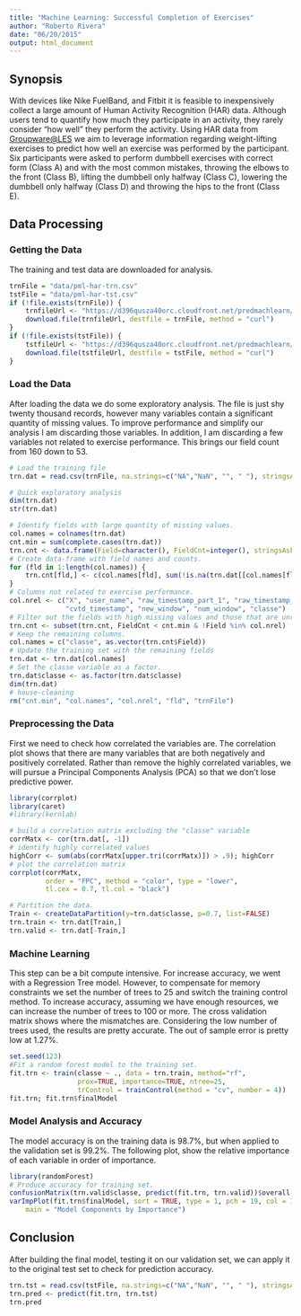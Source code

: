 ```yaml
---
title: "Machine Learning: Successful Completion of Exercises"
author: "Roberto Rivera"
date: "06/20/2015"
output: html_document
---
```


## Synopsis

With devices like Nike FuelBand, and Fitbit it is feasible to inexpensively collect a large amount of Human Activity Recognition (HAR) data. Although users tend to quantify how much they participate in an activity, they rarely consider "how well" they perform the activity.  Using HAR data from [Groupware@LES][1] we aim to leverage information regarding weight-lifting exercises to predict how well an exercise was performed by the participant. Six participants were asked to perform dumbbell exercises with correct form (Class A) and with the most common mistakes, throwing the elbows to the front (Class B), lifting the dumbbell only halfway (Class C), lowering the dumbbell only halfway (Class D) and throwing the hips to the front (Class E).

## Data Processing

### Getting the Data

The training and test data are downloaded for analysis.

```r
trnFile = "data/pml-har-trn.csv"
tstFile = "data/pml-har-tst.csv"
if (!file.exists(trnFile)) {
    trnfileUrl <- "https://d396qusza40orc.cloudfront.net/predmachlearn/pml-training.csv"
    download.file(trnfileUrl, destfile = trnFile, method = "curl")
}
if (!file.exists(tstFile)) {
    tstfileUrl <- "https://d396qusza40orc.cloudfront.net/predmachlearn/pml-testing.csv"
    download.file(tstfileUrl, destfile = tstFile, method = "curl")
}
```

### Load the Data

After loading the data we do some exploratory analysis. The file is just shy twenty thousand records, however many variables contain a significant quantity of missing values. To improve performance and simplify our analysis I am discarding those variables. In addition, I am discarding a few variables not related to exercise performance. This brings our field count from 160 down to 53.

```r
# Load the training file
trn.dat = read.csv(trnFile, na.strings=c("NA","NaN", "", " "), stringsAsFactors=FALSE)

# Quick exploratory analysis
dim(trn.dat)
str(trn.dat)

# Identify fields with large quantity of missing values.
col.names = colnames(trn.dat)
cnt.min = sum(complete.cases(trn.dat))
trn.cnt <- data.frame(Field=character(), FieldCnt=integer(), stringsAsFactors=FALSE)
# Create data-frame with field names and counts.
for (fld in 1:length(col.names)) {
    trn.cnt[fld,] <- c(col.names[fld], sum(!is.na(trn.dat[[col.names[fld]]])))
}
# Columns not related to exercise performance.
col.nrel <- c("X", "user_name", "raw_timestamp_part_1", "raw_timestamp_part_2", 
              "cvtd_timestamp", "new_window", "num_window", "classe")
# Filter out the fields with high missing values and those that are unrelated to performance.
trn.cnt <- subset(trn.cnt, FieldCnt < cnt.min & !Field %in% col.nrel)
# Keep the remaining columns.
col.names = c("classe", as.vector(trn.cnt$Field))
# Update the training set with the remaining fields
trn.dat <- trn.dat[col.names]
# Set the classe variable as a factor.
trn.dat$classe <- as.factor(trn.dat$classe)
dim(trn.dat)
# house-cleaning
rm("cnt.min", "col.names", "col.nrel", "fld", "trnFile")
```

### Preprocessing the Data

First we need to check how correlated the variables are.  The correlation plot shows that there are many variables that are both negatively and positively correlated. Rather than remove the highly correlated variables, we will pursue a Principal Components Analysis (PCA) so that we don't lose predictive power.

```r
library(corrplot)
library(caret)
#library(kernlab)

# build a correlation matrix excluding the "classe" variable
corrMatx <- cor(trn.dat[, -1])
# identify highly correlated values
highCorr <- sum(abs(corrMatx[upper.tri(corrMatx)]) > .9); highCorr
# plot the correlation matrix
corrplot(corrMatx, 
         order = "FPC", method = "color", type = "lower", 
         tl.cex = 0.7, tl.col = "black")

# Partition the data.
Train <- createDataPartition(y=trn.dat$classe, p=0.7, list=FALSE)
trn.train <- trn.dat[Train,]
trn.valid <- trn.dat[-Train,]
```

### Machine Learning

This step can be a bit compute intensive. For increase accuracy, we went with a Regression Tree model. However, to compensate for memory constraints we set the number of trees to 25 and switch the training control method. To increase accuracy, assuming we have enough resources, we can increase the number of trees to 100 or more. The cross validation matrix shows where the mismatches are. Considering the low number of trees used, the results are pretty accurate. The out of sample error is pretty low at 1.27%.

```r
set.seed(123)
#Fit a random forest model to the training set.
fit.trn <- train(classe ~ ., data = trn.train, method="rf", 
                 prox=TRUE, importance=TRUE, ntree=25, 
                 trControl = trainControl(method = "cv", number = 4))
fit.trn; fit.trn$finalModel
```

### Model Analysis and Accuracy

The model accuracy is on the training data is 98.7%, but when applied to the validation set is 99.2%. The following plot, show the relative importance of each variable in order of importance.

```r
library(randomForest)
# Produce accuracy for training set.
confusionMatrix(trn.valid$classe, predict(fit.trn, trn.valid))$overall[1]
varImpPlot(fit.trn$finalModel, sort = TRUE, type = 1, pch = 19, col = 1, cex = 1, 
    main = "Model Components by Importance")
```

## Conclusion

After building the final model, testing it on our validation set, we can apply it to the original test set to check for prediction accuracy.

```r
trn.tst = read.csv(tstFile, na.strings=c("NA","NaN", "", " "), stringsAsFactors=FALSE)
trn.pred <- predict(fit.trn, trn.tst)
trn.pred
```

[1]: http://groupware.les.inf.puc-rio.br/har#ixzz3de67BWZU
